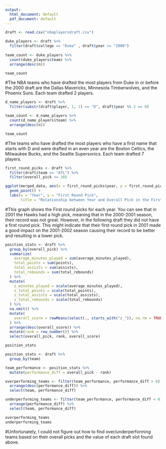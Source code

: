 ```yaml
---
output:
  html_document: default
  pdf_document: default
---
```

```r
draft <- read.csv("nbaplayersdraft.csv")
```

```r
duke_players <- draft %>%
  filter(draft$college == "Duke" , draft$year <= "2000")
  
team_count <- duke_players %>%
  count(duke_players$team) %>%
  arrange(desc(n))

team_count
```
#The NBA teams who have drafted the most players from Duke in or before the 2000 draft are the Dallas Mavericks, Minnesota Timberwolves, and the Phoenix Suns. Each team drafted 2 players.

```r
d_name_players <- draft %>%
  filter(substr(draft$player, 1, 1) == "D", draft$year %% 2 == 0)

team_count <- d_name_players %>%
  count(d_name_players$team) %>%
  arrange(desc(n))

team_count
```
#The teams who have drafted the most players who have a first name that starts with D and were drafted in an even year are the Boston Celtics, the Milwaukee Bucks, and the Seattle Supersonics. Each team drafted 7 players.

```r
first_round_picks <- draft %>%
  filter(draft$team == "ATL") %>%
  filter(overall_pick <= 30)

ggplot(merged_data, aes(x = first_round_picks$year, y = first_round_picks$overall_pick)) +
  geom_point() +
  labs(x = "Year", y = "First Round Pick",
       title = "Relationship between Year and Overall Pick in the First Round for the Atlanta Hawks")
```

#This graph shows the First round picks for each year. You can see that in 2001 the Hawks had a high pick, meaning that in the 2000-2001 season, their record was not great. However, in the following draft they did not have a first round pick. This might indicate that their first round pick in 2001 made a good impact on the 2001-2002 season causing their record to be better and resulting in a lower pick. 

```r
position_stats <- draft %>%
  group_by(overall_pick) %>%
  summarize(
    average_minutes_played = sum(average_minutes_played),
    total_points = sum(points),
    total_assists = sum(assists),
    total_rebounds = sum(total_rebounds)
  ) %>%
  mutate(
    z_minutes_played = scale(average_minutes_played),
    z_total_points = scale(total_points),
    z_total_assists = scale(total_assists),
    z_total_rebounds = scale(total_rebounds)
  ) %>%
  na.omit() %>%
  mutate(
    overall_score = rowMeans(select(., starts_with("z_")), na.rm = TRUE)
  ) %>%
  arrange(desc(overall_score)) %>%
  mutate(rank = row_number()) %>%
  select(overall_pick, rank, overall_score)

position_stats
```
```r
position_stats <- draft %>%
  group_by(team)

team_performance <- position_stats %>%
  mutate(performance_diff = overall_pick - rank)

overperforming_teams <- filter(team_performance, performance_diff > 0) %>%
  arrange(desc(performance_diff)) %>%
  select(team, performance_diff)

underperforming_teams <- filter(team_performance, performance_diff < 0) %>%
  arrange(performance_diff) %>%
  select(team, performance_diff)

overperforming_teams
underperforming_teams
```
#Unfortunately, I could not figure out how to find over/underperforming teams based on their overall picks and the value of each draft slot found above. 